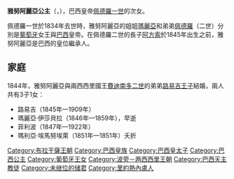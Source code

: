 {{Unreferenced|time=2020-08-14T01:39:46+00:00}}
{{Infobox royalty
| name        = 雅努阿麗亞公主
| image       = Januaria of Brazil 1865.jpg
| birth_date  = {{birth date|1822|3|11|df=y}}
| birth_place = [[葡萄牙－巴西－阿尔加维联合王国|葡萄牙－巴西－阿尔加维联合王国]][[里約熱內盧|里約熱內盧]]
| death_date  = {{death date and age|1901|3|13|1822|3|11|df=y}}
| death_place = [[法蘭西第三共和國|法蘭西第三共和國]][[尼斯|尼斯]]
| spouse      = {{marriage|[[兩西西里的路易吉王子|兩西西里的路易吉王子]]|1844|1897|end=夫逝}}
| issue       = 路易吉王子<br>瑪麗亞·伊莎貝拉公主<br>菲利波王子
| full name   = Januária Maria Joana Carlota Leopoldina Cândida Francisca Xavier de Paula Micaela Gabriela Rafaela Gonzaga
| house       = [[布拉干薩王朝|布拉干薩王朝]]
| father      = [[佩德羅一世_(巴西)|佩德羅一世]]
| mother      = [[瑪麗亞·利奧波丁娜_(奥地利)|奧地利的瑪麗亞·利奧波丁娜]]
| religion    = [[羅馬天主教|羅馬天主教]]
}}
'''雅努阿麗亞公主'''（{{lang-pt|Januária}}，{{bd|1822年|3月11日|1901年|3月13日}}），巴西皇帝[[佩德羅一世_(巴西)|佩德羅一世]]的次女。

佩德羅一世於1834年去世時，雅努阿麗亞的姐姐[[瑪麗亞二世_(葡萄牙)|瑪麗亞]]和弟弟[[佩德羅二世_(巴西)|佩德羅]]（二世）分別是[[葡萄牙王國|葡萄牙]]女王與[[巴西帝國|巴西]]皇帝。在佩德羅二世的長子[[巴西皇太子阿方索|阿方索]]於1845年出生之前，雅努阿麗亞是巴西的皇位繼承人。
== 家庭 ==
1844年，雅努阿麗亞與兩西西里國王[[費迪南多二世_(兩西西里)|費迪南多二世]]的弟弟[[兩西西里的路易吉_(1824-1897)|路易吉王子]]結婚，兩人共有3子1女：
* 路易吉（1845年—1909年）
* 瑪麗亞·伊莎貝拉（1846年—1859年），早逝
* 菲利波（1847年—1922年）
* 瑪利亞·埃馬努埃萊（1851年—1851年）夭折

[[Category:布拉干薩王朝|Category:布拉干薩王朝]]
[[Category:巴西皇族|Category:巴西皇族]]
[[Category:巴西皇太子|Category:巴西皇太子]]
[[Category:巴西公主|Category:巴西公主]]
[[Category:葡萄牙王女|Category:葡萄牙王女]]
[[Category:波旁－两西西里王朝|Category:波旁－两西西里王朝]]
[[Category:巴西天主教徒|Category:巴西天主教徒]]
[[Category:未继位的储君|Category:未继位的储君]]
[[Category:里約熱內盧人|Category:里約熱內盧人]]